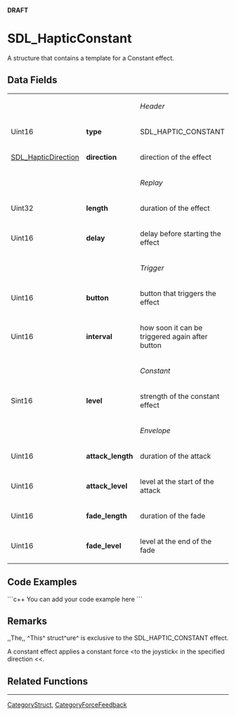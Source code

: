 <!-- pragma section-numbers off -->
<!-- pragma disable-camelcase -->
'''DRAFT'''

= SDL_HapticConstant =
A structure that contains a template for a Constant effect.


== Data Fields ==
{|
|
|
|''Header''
|-
|Uint16
|'''type'''
|SDL_HAPTIC_CONSTANT
|-
|[[SDL_HapticDirection]]
|'''direction'''
|direction of the effect
|-
|
|
|''Replay''
|-
|Uint32
|'''length'''
|duration of the effect
|-
|Uint16
|'''delay'''
|delay before starting the effect
|-
|
|
|''Trigger''
|-
|Uint16
|'''button'''
|button that triggers the effect
|-
|Uint16
|'''interval'''
|how soon it can be triggered again after button
|-
|
|
|''Constant''
|-
|Sint16
|'''level'''
|strength of the constant effect
|-
|
|
|''Envelope''
|-
|Uint16
|'''attack_length'''
|duration of the attack
|-
|Uint16
|'''attack_level'''
|level at the start of the attack
|-
|Uint16
|'''fade_length'''
|duration of the fade
|-
|Uint16
|'''fade_level'''
|level at the end of the fade
|}

== Code Examples ==
```c++
You can add your code example here
```

== Remarks ==
,,The,, ^This^ struct^ure^ is exclusive to the SDL_HAPTIC_CONSTANT effect.

A constant effect applies a constant force <to the joystick< in the specified direction <<.

== Related Functions ==

----
[[CategoryStruct]], [[CategoryForceFeedback]]
